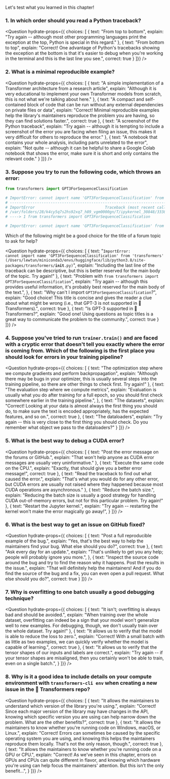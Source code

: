 <script>
	
</script>

Let's test what you learned in this chapter!

### 1. In which order should you read a Python traceback?

<Question
	hydrate-props={{ choices: [
		{
			text: "From top to bottom",
			explain: "Try again -- although most other programming languages print the exception at the top, Python is special in this regard."
		},
		{
			text: "From bottom to top",
			explain: "Correct! One advantage of Python's tracebacks showing the exception at the bottom is that it's easier to debug when you're working in the terminal and this is the last line you see.",
			correct: true
		}
	]}}
/>

### 2. What is a minimal reproducible example?

<Question
	hydrate-props={{ choices: [
		{
			text: "A simple implementation of a Transformer architecture from a research article",
			explain: "Although it is very educational to implement your own Transformer models from scratch, this is not what we're talking about here."
		},
		{
			text: "A compact and self-contained block of code that can be run without any external dependencies on private files or data",
			explain: "Correct! Minimal reproducible examples help the library's maintainers reproduce the problem you are having, so they can find solutions faster.",
			correct: true
		},
		{
			text: "A screenshot of the Python traceback",
			explain: "Try again -- although it is tempting to include a screenshot of the error you are facing when filing an issue, this makes it very difficult for others to reproduce the error."
		},
		{
			text: "A notebook that contains your whole analysis, including parts unrelated to the error",
			explain: "Not quite -- although it can be helpful to share a Google Colab notebook that shows the error, make sure it is short and only contains the relevant code."
		}
	]}}
/>

### 3. Suppose you try to run the following code, which throws an error:

```py
from transformers import GPT3ForSequenceClassification

# ImportError: cannot import name 'GPT3ForSequenceClassification' from 'transformers' (/Users/lewtun/miniconda3/envs/huggingface/lib/python3.8/site-packages/transformers/__init__.py)
# ---------------------------------------------------------------------------
# ImportError                               Traceback (most recent call last)
# /var/folders/28/k4cy5q7s2hs92xq7_h89_vgm0000gn/T/ipykernel_30848/333858878.py in <module>
# ----> 1 from transformers import GPT3ForSequenceClassification

# ImportError: cannot import name 'GPT3ForSequenceClassification' from 'transformers' (/Users/lewtun/miniconda3/envs/huggingface/lib/python3.8/site-packages/transformers/__init__.py)
```

Which of the following might be a good choice for the title of a forum topic to ask for help?

<Question
	hydrate-props={{ choices: [
		{
			text: "<code>ImportError: cannot import name 'GPT3ForSequenceClassification' from 'transformers' (/Users/lewtun/miniconda3/envs/huggingface/lib/python3.8/site-packages/transformers/__init__.py)</code>",
			explain: "Including the last line of the traceback can be descriptive, but this is better reserved for the main body of the topic. Try again!"
		},
		{
			text: "Problem with <code>from transformers import GPT3ForSequenceClassification</code>",
			explain: "Try again -- although this provides useful information, it's probably best reserved for the main body of the text.",
		},
		{
			text: "Why can't I import <code>GPT3ForSequenceClassification</code>?",
			explain: "Good choice! This title is concise and gives the reader a clue about what might be wrong (i.e., that GPT-3 is not supported in 🤗 Transformers).",
			correct: true
		},
		{
			text: "Is GPT-3 supported in 🤗 Transformers?",
			explain: "Good one! Using questions as topic titles is a great way to communicate the problem to the community.",
			correct: true
		}
	]}}
/>

### 4. Suppose you've tried to run `trainer.train()` and are faced with a cryptic error that doesn't tell you exactly where the error is coming from. Which of the following is the first place you should look for errors in your training pipeline?

<Question
	hydrate-props={{ choices: [
		{
			text: "The optimization step where we compute gradients and perform backpropagation",
			explain: "Although there may be bugs in your optimizer, this is usually several steps into the training pipeline, so there are other things to check first. Try again!"
		},
		{
			text: "The evaluation step where we compute metrics",
			explain: "Evaluation is usually what you do after training for a full epoch, so you should first check somewhere earlier in the training pipeline.",
		},
		{
			text: "The datasets",
			explain: "Correct! Looking at your data is almost always the first thing you should do, to make sure the text is encoded appropriately, has the expected features, and so on.",
			correct: true
		},
		{
			text: "The dataloaders",
			explain: "Try again -- this is very close to the first thing you should check. Do you remember what object we pass to the dataloaders?"
		}
	]}}
/>

### 5. What is the best way to debug a CUDA error?

<Question
	hydrate-props={{ choices: [
		{
			text: "Post the error message on the forums or GitHub.",
			explain: "That won't help anyone as CUDA error messages are usually very uninformative."
		},
		{
			text: "Execute the same code on the CPU.",
			explain: "Exactly, that should give you a better error message!",
			correct: true
		},
		{
			text: "Read the traceback to find out what caused the error.",
			explain: "That's what you would do for any other error, but CUDA errors are usually not raised where they happened because most CUDA operations are asynchronous."
		},
		{
			text: "Reduce the batch size.",
			explain: "Reducing the batch size is usually a good strategy for handling CUDA out-of-memory errors, but not for this particular problem. Try again!"
		},
		{
			text: "Restart the Jupyter kernel.",
			explain: "Try again -- restarting the kernel won't make the error magically go away!",
		}
	]}}
/>

### 6. What is the best way to get an issue on GitHub fixed?

<Question
	hydrate-props={{ choices: [
		{
			text: "Post a full reproducible example of the bug.",
			explain: "Yes, that's the best way to help the maintainers find your bug. What else should you do?",
			correct: true
		},
		{
			text: "Ask every day for an update.",
			explain: "That's unlikely to get you any help; people will probably ignore you more.",
		},
		{
			text: "Inspect the source code around the bug and try to find the reason why it happens. Post the results in the issue.",
			explain: "That will definitely help the maintainers! And if you do find the source of the bug and a fix, you can even open a pull request. What else should you do?",
			correct: true
		}
	]}}
/>

### 7. Why is overfitting to one batch usually a good debugging technique?

<Question
	hydrate-props={{ choices: [
		{
			text: "It isn't; overfitting is always bad and should be avoided.",
			explain: "When training over the whole dataset, overfitting can indeed be a sign that your model won't generalize well to new examples. For debugging, though, we don't usually train over the whole dataset. Try again!"
		},
		{
			text: "It allows us to verify that the model is able to reduce the loss to zero.",
			explain: "Correct! With a small batch with as little as two examples, we can quickly verify whether the model is capable of learning.",
			correct: true
		},
		{
			text: "It allows us to verify that the tensor shapes of our inputs and labels are correct.",
			explain: "Try again -- if your tensor shapes are misaligned, then you certainly won't be able to train, even on a single batch.",
		}
	]}}
/>

### 8. Why is it a good idea to include details on your compute environment with `transformers-cli env` when creating a new issue in the 🤗 Transformers repo?

<Question
	hydrate-props={{ choices: [
		{
			text: "It allows the maintainers to understand which version of the library you're using.",
			explain: "Correct! Since each major version of the library may have changes in the API, knowing which specific version you are using can help narrow down the problem. What are the other benefits?",
			correct: true
		},
		{
			text: "It allows the maintainers to know whether you're running code on Windows, macOS, or Linux.",
			explain: "Correct! Errors can sometimes be caused by the specific operating system you are using, and knowing this helps the maintainers reproduce them locally. That's not the only reason, though.",
			correct: true
		},
		{
			text: "It allows the maintainers to know whether you're running code on a GPU or CPU.",
			explain: "Correct! As we've seen in this chapter, errors on GPUs and CPUs can quite different in flavor, and knowing which hardware you're using can help focus the maintainers' attention. But this isn't the only benefit...",
		}
	]}}
/>